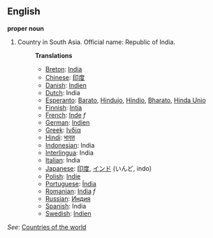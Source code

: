 ==English==

'''proper noun'''

# Country in South Asia. Official name: Republic of India.
#:'''Translations'''
#:*[[Breton]]: [[India]]
#:*[[Chinese]]: [[印度]]
#:*[[Danish]]: [[Indien]]
#:*[[Dutch]]: India
#:*[[Esperanto]]: [[Barato]], [[Hindujo]], [[Hindio]], [[Bharato]], [[Hinda Unio]]
#:*[[Finnish]]: [[Intia]]
#:*[[French]]: [[Inde]] ''f''
#:*[[German]]: [[Indien]]
#:*[[Greek]]: [[Ινδία]]
#:*[[Hindi]]: [[भारत]]
#:*[[Indonesian]]: India
#:*[[Interlingua]]: India
#:*[[Italian]]: India
#:*[[Japanese]]: [[印度]], [[インド]] (いんど, indo)
#:*[[Polish]]: [[Indie]]
#:*[[Portuguese]]: [[Índia]]
#:*[[Romanian]]: [[India]] ''f''
#:*[[Russian]]: [[Индия]]
#:*[[Spanish]]: India
#:*[[Swedish]]: [[Indien]]

''See'': [[Countries of the world]]